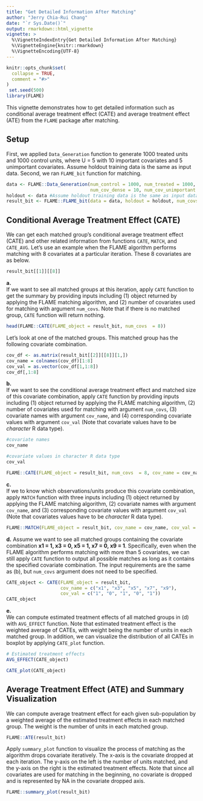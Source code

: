 ```yaml
---
title: "Get Detailed Information After Matching"
author: "Jerry Chia-Rui Chang"
date: "`r Sys.Date()`"
output: rmarkdown::html_vignette
vignette: >
  %\VignetteIndexEntry{Get Detailed Information After Matching}
  %\VignetteEngine{knitr::rmarkdown}
  %\VignetteEncoding{UTF-8}
---
```


```r
knitr::opts_chunk$set(
  collapse = TRUE,
  comment = "#>"
)
 set.seed(500)
library(FLAME)
```

This vignette demonstrates how to get detailed information such as conditional average treatment effect (CATE) and average treatment effect (ATE) from the `FLAME` package after matching.

## Setup

First, we applied `Data_Generation` function to generate 1000 treated units and 1000 control units, where U = 5 with 10 important covariates and 5 unimportant covariates. Assume holdout training data is the same as input data. Second, we ran `FLAME_bit` function for matching.

```r
data <- FLAME::Data_Generation(num_control = 1000, num_treated = 1000,
                               num_cov_dense = 10, num_cov_unimportant = 5, U = 5)
holdout <- data #Assume holdout training data is the same as input data
result_bit <- FLAME::FLAME_bit(data = data, holdout = holdout, num_covs = 15, covs_max_list = rep(2,15))
```

## Conditional Average Treatment Effect (CATE)

We can get each matched group's conditional average treatment effect (CATE) and other related information from functions `CATE`, `MATCH`, and `CATE_AVG`. Let's use an example when the FLAME algorithm performs matching with 8 covariates at a particular iteration. These 8 covariates are as below.  
```r
result_bit[[1]][[8]]
```

**a.**   
If we want to see all matched groups at this iteration, apply `CATE` function to get the summary by providing inputs including (1) object returned by applying the FLAME matching algorithm, and (2) number of covariates used for matching with argument `num_covs`. Note that if there is no matched group, `CATE` function will return nothing.  
```r
head(FLAME::CATE(FLAME_object = result_bit, num_covs  = 8)) 
```


Let's look at one of the matched groups. This matched group has the following covariate combination.  
```r
cov_df <- as.matrix(result_bit[[2]][[8]][1,])
cov_name = colnames(cov_df)[1:8]
cov_val = as.vector(cov_df[1,1:8])
cov_df[,1:8]
```

\newline

**b.**  
If we want to see the conditional average treatment effect and matched size of this covariate combination, apply `CATE` function by providing inputs including (1) object returned by applying the FLAME matching algorithm, (2) number of covariates used for matching with argument `num_covs`, (3) covariate names with argument `cov_name`, and (4) corresponding covariate values with argument `cov_val` (Note that covariate values have to be *character* R data type).  
```r
#covariate names
cov_name 

#covariate values in character R data type
cov_val 

FLAME::CATE(FLAME_object = result_bit, num_covs  = 8, cov_name = cov_name,cov_val = cov_val)
```

\newline

**c.**  
If we to know which observations/units produce this covariate combination, apply `MATCH` function with three inputs including (1) object returned by applying the FLAME matching algorithm, (2) covariate names with argument `cov_name`, and (3) corresponding covariate values with argument `cov_val` (Note that covariates values have to be *character* R data type).  
```r
FLAME::MATCH(FLAME_object = result_bit, cov_name = cov_name, cov_val = cov_val)
```


\newline  

**d.** 
Assume we want to see all matched groups containing the covariate combination **x1 = 1, x3 = 0, x5 = 1, x7 = 0, x9 = 1**. Specifically, even when the FLAME algorithm performs matching with more than 5 covariates, we can still apply `CATE` function to output all possible matches as long as it contains the specified covariate combination. The input requirements are the same as (b), but `num_covs` argument does not need to be specified.

```r
CATE_object <- CATE(FLAME_object = result_bit, 
                    cov_name = c("x1", "x3", "x5", "x7", "x9"), 
                    cov_val = c("1", "0", "1", "0", "1"))
CATE_object
```

\newline

**e.**  
We can compute estimated treatment effects of all matched groups in (d) with `AVG_EFFECT` function. Note that estimated treatment effect is the weighted average of CATEs, with weight being the number of units in each matched group. In addition, we can visualize the distribution of all CATEs in boxplot by applying `CATE_plot` function.
```r
# Estimated treatment effects 
AVG_EFFECT(CATE_object) 

CATE_plot(CATE_object)
```

## Average Treatment Effect (ATE) and Summary Visualization  

We can compute average treatment effect for each given sub-population by a weighted average of the estimated treatment effects in each matched group. The weight is the number of units in each matched group.
```r
FLAME::ATE(result_bit)
```

\newline

Apply `summary_plot` function to visualize the process of matching as the algorithm drops covariate iteratively. The x-axis is the covariate dropped at each iteration. The y-axis on the left is the number of units matched, and the y-axis on the right is the estimated treatment effects. Note that since all covariates are used for matching in the beginning, no covariate is dropped and is represented by NA in the covariate dropped axis. 
```r
FLAME::summary_plot(result_bit)
```
